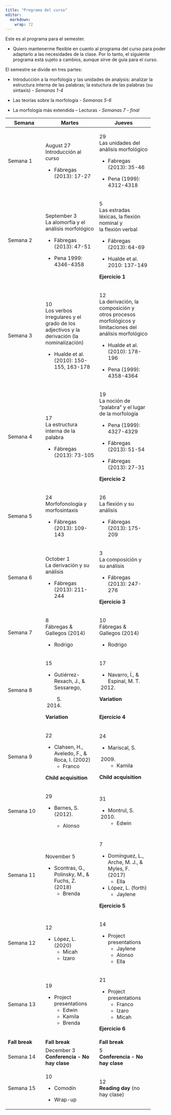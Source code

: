 ```yaml
---
title: "Programa del curso"
editor: 
  markdown: 
    wrap: 72
---
```


Este es al programa para el semester.

-   Quiero mantenerme flexible en cuanto al programa del curso para
    poder adaptarlo a las necesidades de la clase. Por lo tanto, el
    siguiente programa está sujeto a cambios, aunque sirve de guía para
    el curso.

El semestre se divide en tres partes:

-   Introducción a la morfología y las unidades de analysis: analizar la
    estructura interna de las palabras; la estuctura de las palabras (su
    sintaxis) - *Semanas 1-4*

-   Las teorías sobre la morfología - *Semanas 5-6*

-   La morfología más extendida – Lecturas - *Semanas 7 - final*

+----------------+-----------------------+-----------------------+
| **Semana**     | **Martes**            | **Jueves**            |
+================+=======================+=======================+
| Semana 1       | August 27\            | 29\                   |
|                | Introducción al curso | Las unidades del      |
|                |                       | análisis morfológico  |
|                | -   Fábregas (2013):  |                       |
|                |     17-27             | -   Fabregas (2013):  |
|                |                       |     35-46             |
|                |                       |                       |
|                |                       | -   Pena (1999):      |
|                |                       |     4312-4318         |
+----------------+-----------------------+-----------------------+
| Semana 2       | September 3\          | 5\                    |
|                | La alomorfía y el     | Las estradas léxicas, |
|                | análisis morfológico  | la flexión nominal y\ |
|                |                       | la flexión verbal     |
|                | -   Fábregas (2013):  |                       |
|                |     47-51             | -   Fábregas (2013):  |
|                |                       |     64-69             |
|                | -   Pena 1999:        |                       |
|                |     4346-4358         | -   Hualde et al.     |
|                |                       |     2010: 137-149     |
|                |                       |                       |
|                |                       | **Ejercicio 1**       |
+----------------+-----------------------+-----------------------+
| Semana 3       | 10\                   | 12\                   |
|                | Los verbos            | La derivación, la     |
|                | irregulares y el      | composición y otros   |
|                | grado de los          | procesos morfológicos |
|                | adjectivos y la       | y limitaciones del    |
|                | derivación (la        | análisis morfológico  |
|                | nominalización)       |                       |
|                |                       | -   Hualde et al.     |
|                | -   Hualde et al.     |     (2010): 178-196   |
|                |     (2010): 150-155,  |                       |
|                |     163-178           | -   Pena (1999):      |
|                |                       |     4358-4364         |
+----------------+-----------------------+-----------------------+
| Semana 4       | 17\                   | 19\                   |
|                | La estructura interna | La noción de          |
|                | de la palabra         | "palabra" y el lugar  |
|                |                       | de la morfología      |
|                | -   Fábregas (2013):  |                       |
|                |     73-105            | -   Pena (1999):      |
|                |                       |     4327-4329         |
|                |                       |                       |
|                |                       | -   Fábregas (2013):  |
|                |                       |     51-54             |
|                |                       |                       |
|                |                       | -   Fábregas (2013):  |
|                |                       |     27-31             |
|                |                       |                       |
|                |                       | **Ejercicio 2**       |
+----------------+-----------------------+-----------------------+
| Semana 5       | 24\                   | 26\                   |
|                | Morfofonología y      | La flexión y su       |
|                | morfosintaxis         | análisis              |
|                |                       |                       |
|                | -   Fábregas (2013):  | -   Fábregas (2013):  |
|                |     109-143           |     175-209           |
+----------------+-----------------------+-----------------------+
| Semana 6       | October 1\            | 3\                    |
|                | La derivación y su    | La composición y su   |
|                | análisis              | análisis              |
|                |                       |                       |
|                | -   Fábregas (2013):  | -   Fábregas (2013):  |
|                |     211-244           |     247-276           |
|                |                       |                       |
|                |                       | **Ejercicio 3**       |
+----------------+-----------------------+-----------------------+
| Semana 7       | 8\                    | 10\                   |
|                | Fábregas & Gallegos   | Fábregas & Gallegos   |
|                | (2014)                | (2014)                |
|                |                       |                       |
|                | -   Rodrigo           | -   Rodrigo           |
+----------------+-----------------------+-----------------------+
| Semana 8       | 15                    | 17                    |
|                |                       |                       |
|                | -   Gutiérrez-Rexach, | -   Navarro, Í., &    |
|                |     J., & Sessarego,  |     Espinal, M. T.    |
|                |                       |     (2012)            |
|                |     S.                |                       |
|                |                       | **Variation**         |
|                |     <!-- -->          |                       |
|                |                       | \                     |
|                |     (2014)            | **Ejercicio 4**       |
|                |                       |                       |
|                | **Variation**         |                       |
+----------------+-----------------------+-----------------------+
| Semana 9       | 22                    | 24                    |
|                |                       |                       |
|                | -   Clahsen, H.,      | -   Mariscal, S.      |
|                |     Aveledo, F., &    |                       |
|                |     Roca, I. (2002)   |     (2009)            |
|                |     -   Franco        |                       |
|                |                       |     -   Kamila        |
|                | **Child acquisition** |                       |
|                |                       | **Child acquisition** |
+----------------+-----------------------+-----------------------+
| Semana 10      | 29                    | 31                    |
|                |                       |                       |
|                | -   Barnes, S.        | -   Montrul, S.       |
|                |     (2012).           |     (2010)            |
|                |                       |                       |
|                |     -   Alonso        |     -   Edwin         |
+----------------+-----------------------+-----------------------+
| Semana 11      | November 5            | 7                     |
|                |                       |                       |
|                | -   Scontras, G.,     | -   Domínguez, L.,    |
|                |     Polinsky, M., &   |     Arche, M. J., &   |
|                |     Fuchs, Z. (2018)  |     Myles, F. (2017)  |
|                |     -   Brenda        |     -   Ella          |
|                |                       | -   López, L. (forth) |
|                |                       |     -   Jaylene       |
|                |                       |                       |
|                |                       | **Ejercicio 5**       |
+----------------+-----------------------+-----------------------+
| Semana 12      | 12                    | 14                    |
|                |                       |                       |
|                | -   López, L. (2020)  | -   Project           |
|                |     -   Micah         |     presentations     |
|                |     -   Izaro         |     -   Jaylene       |
|                |                       |     -   Alonso        |
|                |                       |     -   Ella          |
+----------------+-----------------------+-----------------------+
| Semana 13      | 19                    | 21                    |
|                |                       |                       |
|                | -   Project           | -   Project           |
|                |     presentations     |     presentations     |
|                |     -   Edwin         |     -   Franco        |
|                |     -   Kamila        |     -   Izaro         |
|                |     -   Brenda        |     -   Micah         |
|                |                       |                       |
|                |                       | **Ejercicio 6**       |
+----------------+-----------------------+-----------------------+
| **Fall break** | **Fall break**        | **Fall break**        |
+----------------+-----------------------+-----------------------+
| Semana 14      | December 3\           | 5\                    |
|                | **Conferencia - No    | **Conferencia - No    |
|                | hay clase**           | hay clase**           |
+----------------+-----------------------+-----------------------+
| Semana 15      | 10                    | 12\                   |
|                |                       | **Reading day** (no   |
|                | -   Comodín           | hay clase)            |
|                |                       |                       |
|                | -   Wrap-up\          |                       |
+----------------+-----------------------+-----------------------+

